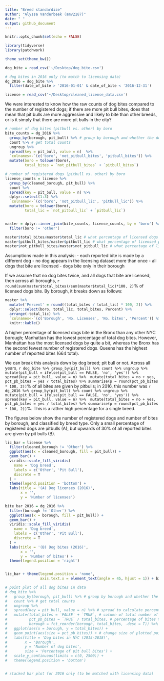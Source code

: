 ```yaml
---
title: "Breed standardize"
author: "Alyssa Vanderbeek (amv2187)"
date: " "
output: github_document
---
```


```r
knitr::opts_chunk$set(echo = FALSE)

library(tidyverse)
library(patchwork)

theme_set(theme_bw())
```

```r
dog_bite = read_csv('~/Desktop/dog_bite.csv')

# dog bites in 2016 only (to match to licensing data)
dg_2016 = dog_bite %>%
  filter(date_of_bite > '2016-01-01' & date_of_bite < '2016-12-31')

license = read_csv('~/Desktop/cleaned_license_data.csv')
```

We were interested to know how the raw counts of dog bites compared to the number of registered dogs; if there are more pit bull bites, does that mean that pit bulls are more aggressive and likely to bite than other breeds, or is it simply that there are more pit bulls in the city?

```r
# number of dog bites (pitbull vs. other) by boro
bite_counts = dg_2016 %>%
  group_by(borough, pit_bull) %>% # group by borough and whether the dog was a pit bull or not
  count %>% # get total counts
  ungroup %>%
  spread(key = pit_bull, value = n)  %>%
  `colnames<-`(c('boro', 'not_pitbull_bites', 'pitbull_bites')) %>%
  mutate(boro = tolower(boro),
         total_bites = `not_pitbull_bites` + `pitbull_bites`)

# number of registered dogs (pitbull vs. other) by boro
license_counts = license %>%
  group_by(cleaned_borough, pit_bull) %>%
  count %>%
  spread(key = pit_bull, value = n) %>%
  dplyr::select(1:3) %>%
  `colnames<-`(c('boro', 'not_pitbull_lic', 'pitbull_lic')) %>%
  mutate(boro = tolower(boro),
         total_lic = `not_pitbull_lic` + `pitbull_lic`)


master = dplyr::inner_join(bite_counts, license_counts, by = 'boro') %>%
  filter(boro != 'other')

master$total_bites/master$total_lic # what percentage of licensed dogs bite?
master$pitbull_bites/master$pitbull_lic # what percentage of licensed pitbulls bite?
master$not_pitbull_bites/master$not_pitbull_lic # what percentage of licensed non-pitbulls bite?

```

Assumptions made in this analysis:
  - each reported bite is made by a different dog
  - no dog appears in the licensing dataset more than once
  - all dogs that bite are licensed
  - dogs bite only in their borough
  
  
If we assume that no dog bites twice, and all dogs that bite are licensed, then across all boroughs, `r round(sum(master$total_bites)/sum(master$total_lic)*100, 2)`% of licensed dogs bite. By borough, it breaks down as follows:

```r
master %>%
  mutate('Percent' = round((total_bites / total_lic) * 100, 2)) %>%
  dplyr::select(boro, total_lic, total_bites, Percent) %>%
  arrange(-total_lic) %>%
  `colnames<-`(c('Borough', 'No. Licenses', 'No. bites', 'Percent')) %>%
  knitr::kable()
```

A higher percentage of licensed dogs bite in the Bronx than any other NYC borough; Manhattan has the lowest percentage of total dog bites. However, Manhattan has the most licensed dogs by quite a bit, whereas the Bronx has the second fewest number of registered dogs. Queens has the highest number of reported bites (664 total). 

We can break this analysis down by dog breed; pit bull or not. Across all years, `r dog_bite %>% group_by(pit_bull) %>% count %>% ungroup %>% mutate(pit_bull = ifelse(pit_bull == FALSE, 'no', 'yes')) %>% spread(key = pit_bull, value = n) %>%  mutate(total_bites = no + yes, pct_pb_bites = yes / total_bites) %>% summarise(p = round(pct_pb_bites * 100, 2))`% of all bites are given by pitbulls; in 2016, this number was `r dg_2016 %>% group_by(pit_bull) %>% count %>% ungroup %>% mutate(pit_bull = ifelse(pit_bull == FALSE, 'no', 'yes')) %>% spread(key = pit_bull, value = n) %>%  mutate(total_bites = no + yes, pct_pb_bites = yes / total_bites) %>% summarise(p = round(pct_pb_bites * 100, 2))`%. This is a rather high percentage for a single breed. 

The figures below show the number of registered dogs and number of bites by borough, and classified by breed type. Only a small percentage of registered dogs are pitbulls (A), but upwards of 30% of all reported bites are given by pit bulls (B). 

```r
lic_bar = license %>%
  filter(cleaned_borough != 'Other') %>%
  ggplot(aes(x = cleaned_borough, fill = pit_bull)) +
  geom_bar() + 
  viridis::scale_fill_viridis(
    name = 'Dog breed',
    labels = c('Other', 'Pit Bull'),
    discrete = T
  ) + 
  theme(legend.position = 'bottom') + 
  labs(title = '(A) Dog licenses (2016)',
       x = '',
       y = 'Number of licenses')

bite_bar_2016 = dg_2016 %>%
  filter(borough != 'Other') %>%
  ggplot(aes(x = borough, fill = pit_bull)) +
  geom_bar() + 
  viridis::scale_fill_viridis(
    name = 'Dog breed',
    labels = c('Other', 'Pit Bull'),
    discrete = T
  ) + 
  labs(title = '(B) Dog bites (2016)',
       x = '',
       y = 'Number of bites') +
  theme(legend.position = 'right')


lic_bar + theme(legend.position = 'none',
                axis.text.x = element_text(angle = 45, hjust = 1)) + bite_bar_2016 + theme(axis.text.x = element_text(angle = 45, hjust = 1))
```




```r
# point plot of all dog bites in data
# dog_bite %>%
#   group_by(borough, pit_bull) %>% # group by borough and whether the dog was a pit bull or not
#   count %>% # get total counts
#   ungroup %>%
#   spread(key = pit_bull, value = n) %>% # spread to calculate percentage of bites that were given by pit bulls
#   mutate(total_bites = `FALSE` + `TRUE`, # column of total number of bites
#          pct_pb_bites = `TRUE` / total_bites, # percentage of bites that are from pit bulls
#          borough = fct_reorder(borough, total_bites, .desc = T)) %>% # factor and order borough by total number of bites
#   ggplot(aes(x = borough, y = total_bites)) +
#   geom_point(aes(size = pct_pb_bites)) + # change size of plotted points by the percentage of the bites that were given by pit bulls
#   labs(title = 'Dog bites in NYC (2015-2018)',
#        x = 'Borough',
#        y = 'Number of dog bites',
#        size = 'Percentage of pit bull bites') +
#   scale_y_continuous(limits = c(0, 2500)) +
#   theme(legend.position = 'bottom')


# stacked bar plot for 2016 only (to be matched with licensing data)


```

